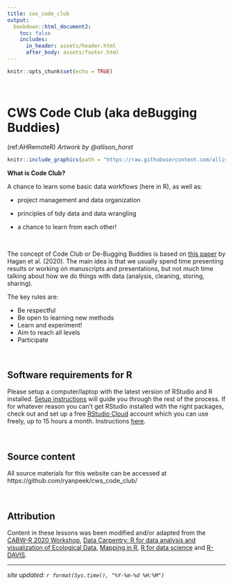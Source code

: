 ```yaml
---
title: cws_code_club
output: 
  bookdown::html_document2:
    toc: false
    includes:
      in_header: assets/header.html
      after_body: assets/footer.html
---
```


```r
knitr::opts_chunk$set(echo = TRUE)
```
<style>
  .title{
    display: none;
  }
</style>

<br>


# CWS Code Club (aka deBugging Buddies)

(ref:AHRemoteR) *Artwork by @allison_horst*

```r

knitr::include_graphics(path = "https://raw.githubusercontent.com/allisonhorst/stats-illustrations/master/rstats-artwork/monster_support.jpg")

```

:::obj

**What is Code Club?**

A chance to learn some basic data workflows (here in R), as well as:

* project management and data organization

* principles of tidy data and data wrangling

* a chance to learn from each other!

:::

<br>


The concept of Code Club or De-Bugging Buddies is based on [this paper](https://journals.plos.org/ploscompbiol/article/file?id=10.1371/journal.pcbi.1008119&type=printable) by Hagan et al. (2020). The main idea is that we usually spend time presenting results or working on manuscripts and presentations, but not much time talking about how we do things with data (analysis, cleaning, storing, sharing).

The key rules are:

 - Be respectful
 - Be open to learning new methods
 - Learn and experiment!
 - Aim to reach all levels
 - Participate


<br>



## Software requirements for R

Please setup a computer/laptop with the latest version of RStudio and R installed. [Setup instructions](w_setup_R.html) will guide you through the rest of the process.  If for whatever reason you can't get RStudio installed with the right packages, check out and set up a free [RStudio Cloud](https://rstudio.cloud/) account which you can use freely, up to 15 hours a month. Instructions [here](w_RStudio_cloud.html).

<br>

## Source content

All source materials for this website can be accessed at https://github.com/ryanpeek/cws_code_club/

<br>

## Attribution

Content in these lessons was been modified and/or adapted from the [CABW-R 2020 Workshop](https://ucd-cws.github.io/CABW2020_R_training/), [Data Carpentry: R for data analysis and visualization of Ecological Data](https://datacarpentry.org/R-ecology-lesson/index.html), [Mapping in R](https://ryanpeek.org/mapping-in-R-workshop/), [R for data science](https://github.com/hadley/r4ds) and [R-DAVIS](https://gge-ucd.github.io/R-DAVIS/index.html).


---

*site updated: ```r format(Sys.time(), "%Y-%m-%d %H:%M")```*
